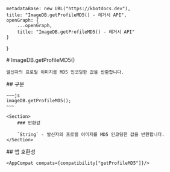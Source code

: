 
    metadataBase: new URL("https://kbotdocs.dev"),
    title: "ImageDB.getProfileMD5() - 레거시 API",
    openGraph: {
        ...openGraph,
        title: "ImageDB.getProfileMD5() - 레거시 API"
    }
}

<Section>
    # ImageDB.getProfileMD5()

    발신자의 프로필 이미지를 MD5 인코딩한 값을 반환합니다.
</Section>
<Section>
    ## 구문

    ~~~js
    imageDB.getProfileMD5();
    ~~~

    <Section>
        ### 반환값

        `String` - 발신자의 프로필 이미지를 MD5 인코딩한 값을 반환합니다.
    </Section>
</Section>
<Section>
    ## 앱 호환성

    <AppCompat compats={compatibility["getProfileMD5"]}/>
</Section>